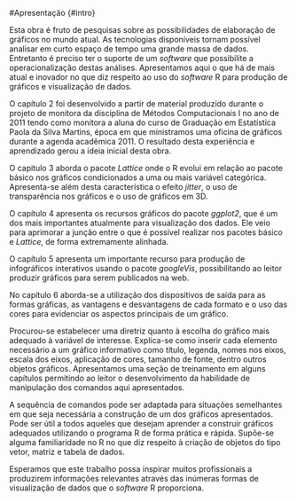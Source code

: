 #Apresentação {#intro}

Esta obra é fruto de pesquisas sobre as possibilidades de elaboração de gráficos no mundo atual. As tecnologias disponíveis tornam possível analisar em curto espaço de tempo uma grande massa de dados. Entretanto é preciso ter o suporte de um *software* que possibilite a operacionalização destas análises. Apresentamos aqui o que há de  mais atual e inovador
no que diz respeito ao uso do *software* R para produção de gráficos e visualização de dados.

O capítulo 2 foi desenvolvido a partir de material produzido durante o projeto de monitora da disciplina de Métodos Computacionais I no ano de 2011 tendo como monitora a aluna do curso de Graduação em Estatística Paola da Silva Martins, época em que ministramos uma oficina de gráficos durante a agenda acadêmica 2011. O resultado desta experiência e aprendizado gerou a ideia inicial desta obra.

O capitulo 3 aborda o pacote *Lattice* onde o R evolui em relação ao pacote básico nos gráficos condicionados a uma ou mais variável categórica. Apresenta-se além desta característica o efeito *jitter*, o uso de transparência nos gráficos e o uso de gráficos em 3D.

O capítulo 4 apresenta os recursos gráficos do pacote *ggplot2*, que é um dos mais importantes atualmente para visualização dos dados. Ele veio para aprimorar a junção entre o que é possível realizar nos pacotes básico e *Lattice*, de forma extremamente alinhada. 

O capítulo 5 apresenta um importante recurso para produção de infográficos interativos usando o pacote *googleVis*, possibilitando ao leitor produzir gráficos para serem publicados na web.

No capítulo 6 aborda-se a utilização dos dispositivos de saída para as formas gráficas, as vantagens e desvantagens de cada formato e o uso das cores para  evidenciar os aspectos principais de um gráfico.

Procurou-se estabelecer uma diretriz quanto à escolha do gráfico mais adequado à variável de interesse. Explica-se como inserir cada elemento necessário a um gráfico informativo como título, legenda, nomes nos eixos, escala dos eixos, aplicação de cores, tamanho de fonte, dentro outros objetos gráficos. Apresentamos uma seção de treinamento em alguns capítulos permitindo ao leitor o desenvolvimento da habilidade de manipulação dos comandos aqui apresentados.

A sequência de comandos pode ser adaptada para situações semelhantes em que seja necessária a construção de um dos gráficos apresentados. Pode ser útil a todos aqueles que desejam aprender a construir gráficos adequados utilizando o programa R de forma prática e rápida. Supõe-se alguma familiaridade no R no que diz respeito à criação de objetos do tipo vetor, matriz e tabela de dados.

Esperamos que este trabalho possa inspirar muitos profissionais a produzirem informações relevantes através das inúmeras formas de visualização de dados que o *software* R proporciona.